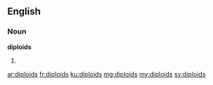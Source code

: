 ==English==

===Noun===
'''diploids'''

# {{plural of|diploid}}

[[ar:diploids]]
[[fr:diploids]]
[[ku:diploids]]
[[mg:diploids]]
[[my:diploids]]
[[sv:diploids]]